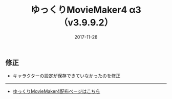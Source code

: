 ﻿---
title: ゆっくりMovieMaker4 α3 （v3.9.9.2）
date: 2017-11-28
tags: [YMM4,お知らせ]
---
## 修正
- キャラクターの設定が保存できていなかったのを修正


---

- [ゆっくりMovieMaker4配布ページはこちら](/ymm4/)